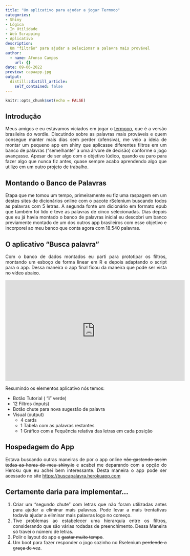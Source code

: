```yaml
---
title: "Um aplicativo para ajudar a jogar Termooo"
categories: 
- Shiny
- Lógica
- In_Utilidade
- Web Scrapping
- Aplicativo
description: 
  Um "filtrão" para ajudar a selecionar a palavra mais provável
author:
  - name: Afonso Campos
    url: {}
date: 09-06-2022
preview: capaapp.jpg
output:
  distill::distill_article:
    self_contained: false
---
```


<style>
body {
text-align: justify}
</style>


```r
knitr::opts_chunk$set(echo = FALSE)
```

## Introdução 

Meus amigos e eu estávamos  viciados em jogar o [termooo](https://term.ooo/), que é a versão brasileira do wordle. Discutindo sobre as palavras mais prováveis e quem consegue manter mais dias sem perder (ofensiva), me veio a ideia de montar um pequeno app em shiny que aplicasse diferentes filtros em um banco de palavras (“semelhante” a uma árvore de decisão) conforme o jogo avançasse. 
Apesar de ser algo com o objetivo lúdico, quando eu paro para fazer algo que nunca fiz antes, quase sempre acabo aprendendo algo que utilizo em um outro projeto de trabalho. 

## Montando o Banco de Palavras   

Etapa que me tomou um tempo, primeiramente eu fiz uma raspagem em um destes sites de dicionários online com o pacote rSelenium buscando todos as palavras com 5 letras. A segunda fonte um dicionário em formato epub que também foi lido e teve as palavras de cinco selecionadas.
Dias depois que eu já havia montado o banco de palavras inicial eu descobri um banco previamente montado de um dos outros app brasileiros com esse objetivo e incorporei ao meu banco que conta agora com 18.540 palavras. 


## O aplicativo “Busca palavra”

Com o banco de dados montados eu parti para prototipar os filtros, montando um esboço de forma linear em R e depois adaptando o script para o app. Dessa maneira o app final ficou da maneira que pode ser vista no vídeo abaixo. 

<iframe width="560" height="315" src="https://www.youtube.com/embed/qdMFbNXyyss" frameborder="0" allowfullscreen></iframe>

Resumindo os elementos aplicativo nós temos: 

- Botão Tutorial ( "**i**" verde)
- 12 Filtros (inputs)
- Botão chute para nova sugestão de palavra
- Visual (output) 
  - 4 cards
  - 1 Tabela com as palavras restantes 
  - 1 Gráfico com a Fequência relativa das letras em cada posição

  
## Hospedagem do App 

Estava buscando outras maneiras de por o app online ~~não gastando assim todas as horas do meu shiny.io~~ e acabei me deparando com a opção do Heroku que eu achei bem interessante. Desta maneira o app pode ser acessado no site <https://buscapalavra.herokuapp.com> 

## Certamente daria para implementar...
1. Criar um "segundo chute" com letras que não foram utilizadas antes para ajudar a eliminar mais palavras. Pode levar a mais trentativas todavia ajudar a eliminar mais palavras logo no começo.
2. Tive problemas ao estabelecer uma hierarquia entre os filtros, considerando que são várias rodadas de preenchimento. Dessa Maneira só travei o número de letras.
3.  Polir o layout do app e ~~gastar muito tempo~~.
4.  Um boot para fazer responder o jogo sozinho no Rselenium  ~~perdendo a graça de vez~~.
 